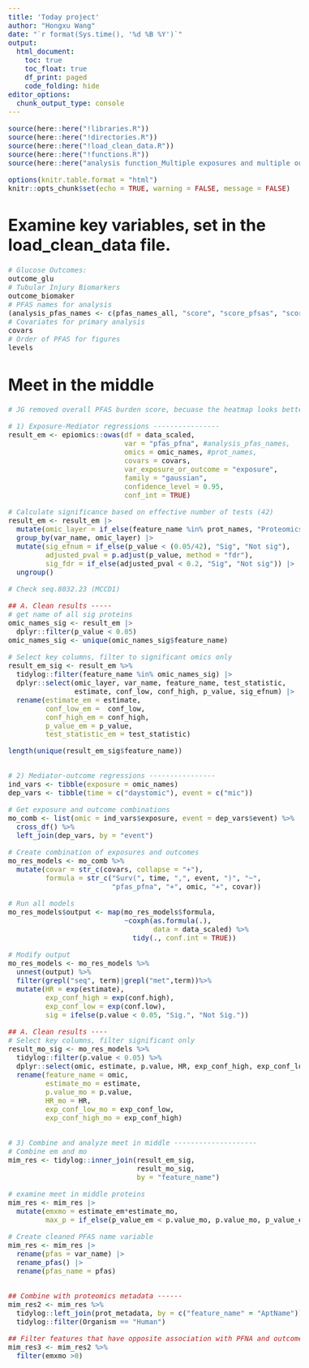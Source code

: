```yaml
---
title: 'Today project'
author: "Hongxu Wang"
date: "`r format(Sys.time(), '%d %B %Y')`"
output:
  html_document:
    toc: true
    toc_float: true
    df_print: paged
    code_folding: hide
editor_options: 
  chunk_output_type: console
---
```

<style type="text/css">
body{
font-size: 12pt;
}
</style>

```r
source(here::here("!libraries.R"))
source(here::here("!directories.R"))
source(here::here("!load_clean_data.R"))
source(here::here("!functions.R"))
source(here::here("analysis function_Multiple exposures and multiple outcomes analysis.R"))

options(knitr.table.format = "html")
knitr::opts_chunk$set(echo = TRUE, warning = FALSE, message = FALSE)
```

# Examine key variables, set in the load_clean_data file.
```r
# Glucose Outcomes: 
outcome_glu
# Tubular Injury Biomarkers 
outcome_biomaker 
# PFAS names for analysis
(analysis_pfas_names <- c(pfas_names_all, "score", "score_pfsas", "score_pfcas")) 
# Covariates for primary analysis
covars
# Order of PFAS for figures
levels
```

# Meet in the middle
```r

# JG removed overall PFAS burden score, becuase the heatmap looks better without it

# 1) Exposure-Mediator regressions ----------------
result_em <- epiomics::owas(df = data_scaled, 
                            var = "pfas_pfna", #analysis_pfas_names,
                            omics = omic_names, #prot_names,
                            covars = covars,
                            var_exposure_or_outcome = "exposure",
                            family = "gaussian",
                            confidence_level = 0.95, 
                            conf_int = TRUE)

# Calculate significance based on effective number of tests (42)
result_em <- result_em |> 
  mutate(omic_layer = if_else(feature_name %in% prot_names, "Proteomics", "Metabolomics")) |> 
  group_by(var_name, omic_layer) |>
  mutate(sig_efnum = if_else(p_value < (0.05/42), "Sig", "Not sig"), 
         adjusted_pval = p.adjust(p_value, method = "fdr"),
         sig_fdr = if_else(adjusted_pval < 0.2, "Sig", "Not sig")) |> 
  ungroup()

# Check seq.8032.23 (MCCD1)

## A. Clean results -----
# get name of all sig proteins
omic_names_sig <- result_em |> 
  dplyr::filter(p_value < 0.05)
omic_names_sig <- unique(omic_names_sig$feature_name)

# Select key columns, filter to significant omics only
result_em_sig <- result_em %>% 
  tidylog::filter(feature_name %in% omic_names_sig) |> 
  dplyr::select(omic_layer, var_name, feature_name, test_statistic,
                estimate, conf_low, conf_high, p_value, sig_efnum) |> 
  rename(estimate_em = estimate, 
         conf_low_em =  conf_low, 
         conf_high_em = conf_high,
         p_value_em = p_value, 
         test_statistic_em = test_statistic) 

length(unique(result_em_sig$feature_name))


# 2) Mediator-outcome regressions ----------------
ind_vars <- tibble(exposure = omic_names)
dep_vars <- tibble(time = c("daystomic"), event = c("mic"))

# Get exposure and outcome combinations
mo_comb <- list(omic = ind_vars$exposure, event = dep_vars$event) %>%
  cross_df() %>% 
  left_join(dep_vars, by = "event")

# Create combination of exposures and outcomes
mo_res_models <- mo_comb %>%
  mutate(covar = str_c(covars, collapse = "+"),
         formula = str_c("Surv(", time, ",", event, ")", "~", 
                         "pfas_pfna", "+", omic, "+", covar))

# Run all models
mo_res_models$output <- map(mo_res_models$formula,
                            ~coxph(as.formula(.),
                                   data = data_scaled) %>%
                              tidy(., conf.int = TRUE))

# Modify output
mo_res_models <- mo_res_models %>%
  unnest(output) %>%
  filter(grepl("seq", term)|grepl("met",term))%>%
  mutate(HR = exp(estimate),
         exp_conf_high = exp(conf.high),
         exp_conf_low = exp(conf.low),
         sig = ifelse(p.value < 0.05, "Sig.", "Not Sig.")) 

## A. Clean results ----
# Select key columns, filter significant only
result_mo_sig <- mo_res_models %>% 
  tidylog::filter(p.value < 0.05) %>%
  dplyr::select(omic, estimate, p.value, HR, exp_conf_high, exp_conf_low) |> 
  rename(feature_name = omic, 
         estimate_mo = estimate, 
         p.value_mo = p.value,
         HR_mo = HR,
         exp_conf_low_mo = exp_conf_low,
         exp_conf_high_mo = exp_conf_high)


# 3) Combine and analyze meet in middle --------------------
# Combine em and mo
mim_res <- tidylog::inner_join(result_em_sig, 
                               result_mo_sig, 
                               by = "feature_name")

# examine meet in middle proteins
mim_res <- mim_res |> 
  mutate(emxmo = estimate_em*estimate_mo, 
         max_p = if_else(p_value_em < p.value_mo, p.value_mo, p_value_em))

# Create cleaned PFAS name variable
mim_res <- mim_res |> 
  rename(pfas = var_name) |>
  rename_pfas() |>
  rename(pfas_name = pfas) 


## Combine with proteomics metadata ------
mim_res2 <- mim_res %>% 
  tidylog::left_join(prot_metadata, by = c("feature_name" = "AptName")) |> 
  tidylog::filter(Organism == "Human") 

## Filter features that have opposite association with PFNA and outcome
mim_res3 <- mim_res2 %>% 
  filter(emxmo >0)
```

